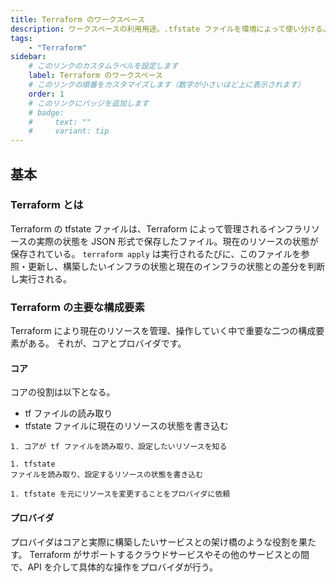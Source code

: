 ```yaml
---
title: Terraform のワークスペース
description: ワークスペースの利用用途。.tfstate ファイルを環境によって使い分ける。
tags:
    - "Terraform"
sidebar:
    # このリンクのカスタムラベルを設定します
    label: Terraform のワークスペース
    # このリンクの順番をカスタマイズします（数字が小さいほど上に表示されます）
    order: 1
    # このリンクにバッジを追加します
    # badge:
    #     text: ""
    #     variant: tip
---
```



## 基本

### Terraform とは

<LinkPreview url="https://envader.plus/article/221#Terraform%E3%81%AB%E3%81%8A%E3%81%91%E3%82%8Bworkspace%E3%81%A8%E3%81%AF%EF%BC%9F" />

Terraform の tfstate ファイルは、Terraform によって管理されるインフラリソースの実際の状態を JSON 形式で保存したファイル。現在のリソースの状態が保存されている。
`terraform apply` は実行されるたびに、このファイルを参照・更新し、構築したいインフラの状態と現在のインフラの状態との差分を判断し実行される。

### Terraform の主要な構成要素

Terraform により現在のリソースを管理、操作していく中で重要な二つの構成要素がある。
それが、コアとプロバイダです。

#### コア

コアの役割は以下となる。

-   tf ファイルの読み取り
-   tfstate ファイルに現在のリソースの状態を書き込む

<Steps>

    1. コアが tf ファイルを読み取り、設定したいリソースを知る

    1. tfstate
    ファイルを読み取り、設定するリソースの状態を書き込む

    1. tfstate を元にリソースを変更することをプロバイダに依頼

</Steps>

#### プロバイダ

プロバイダはコアと実際に構築したいサービスとの架け橋のような役割を果たす。
Terraform がサポートするクラウドサービスやその他のサービスとの間で、API を介して具体的な操作をプロバイダが行う。
